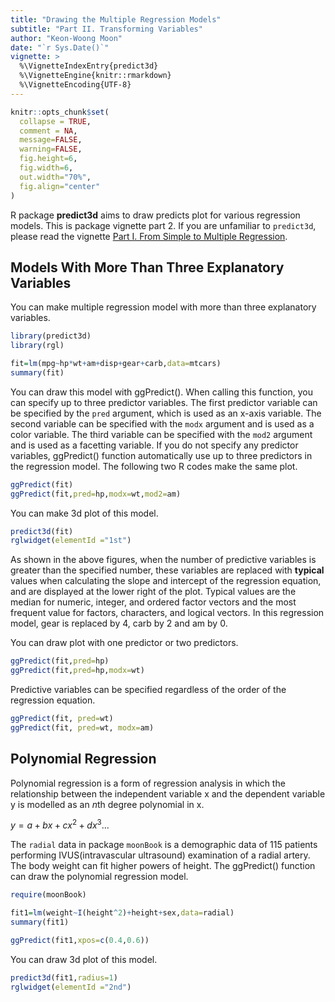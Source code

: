 ```yaml
---
title: "Drawing the Multiple Regression Models"
subtitle: "Part II. Transforming Variables"
author: "Keon-Woong Moon"
date: "`r Sys.Date()`"
vignette: >
  %\VignetteIndexEntry{predict3d}
  %\VignetteEngine{knitr::rmarkdown}
  %\VignetteEncoding{UTF-8}
---
```


```r
knitr::opts_chunk$set(
  collapse = TRUE,
  comment = NA,
  message=FALSE,
  warning=FALSE,
  fig.height=6,
  fig.width=6,
  out.width="70%",
  fig.align="center"
)
```


R package **predict3d** aims to draw predicts plot for various regression models. This is package vignette part 2. If you are unfamiliar to `predict3d`, please read the vignette [Part I. From Simple to Multiple Regression](http://rpubs.com/cardiomoon/474707).


## Models With More Than Three Explanatory Variables

You can make multiple regression model with more than three explanatory variables.

```r
library(predict3d)
library(rgl)

fit=lm(mpg~hp*wt+am+disp+gear+carb,data=mtcars)
summary(fit)
```

You can draw this model with ggPredict(). When calling this function, you can specify up to three predictor variables. The first predictor variable can be specified by the `pred` argument, which is used as an x-axis variable. The second variable can be specified with the `modx` argument and is used as a color variable. The third variable can be specified with the `mod2` argument and is used as a facetting variable. If you do not specify any predictor variables, ggPredict() function automatically use up to three predictors in the regression model. The following two R codes make the same plot. 


```r
ggPredict(fit)  
ggPredict(fit,pred=hp,modx=wt,mod2=am)
```

You can make 3d plot of this model.

```r
predict3d(fit) 
rglwidget(elementId ="1st")
```


As shown in the above figures, when the number of predictive variables is greater than the specified number, these variables are replaced with **typical** values when calculating the slope and intercept of the regression equation, and are displayed at the lower right of the plot. Typical values are the median for numeric, integer, and ordered factor vectors and the most frequent value for factors, characters, and logical vectors. In this regression model, gear is replaced by 4, carb by 2 and am by 0.

You can draw plot with one predictor or two predictors.

```r
ggPredict(fit,pred=hp)  
ggPredict(fit,pred=hp,modx=wt)
```

Predictive variables can be specified regardless of the order of the regression equation.

```r
ggPredict(fit, pred=wt)
ggPredict(fit, pred=wt, modx=am)
```

## Polynomial Regression

Polynomial regression is a form of regression analysis in which the relationship between the independent variable x and the dependent variable y is modelled as an *n*th degree polynomial in x.

$y=a+bx+cx^2+dx^3...$ 

The `radial` data in package `moonBook` is a demographic data of 115 patients performing IVUS(intravascular ultrasound) examination of a radial artery. The body weight can fit higher powers of height. The ggPredict() function can draw the polynomial regression model. 

```r
require(moonBook)

fit1=lm(weight~I(height^2)+height+sex,data=radial)
summary(fit1)

ggPredict(fit1,xpos=c(0.4,0.6))
```

You can draw 3d plot of this model.

```r
predict3d(fit1,radius=1)
rglwidget(elementId ="2nd")
```

